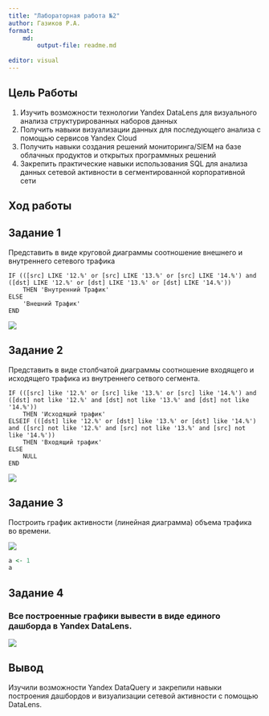 ---
title: "Лабораторная работа №2"
author: Газиков Р.А.
format:
    md:
        output-file: readme.md
    
editor: visual
---

## Цель Работы

1.  Изучить возможности технологии Yandex DataLens для визуального анализа структурированных наборов данных
2.  Получить навыки визуализации данных для последующего анализа с помощью сервисов Yandex Cloud
3.  Получить навыки создания решений мониторинга/SIEM на базе облачных продуктов и открытых программных решений
4.  Закрепить практические навыки использования SQL для анализа данных сетевой активности в сегментированной корпоративной сети

## Ход работы

## Задание 1

Представить в виде круговой диаграммы соотношение внешнего и внутреннего сетевого трафика

```         
IF (([src] LIKE '12.%' or [src] LIKE '13.%' or [src] LIKE '14.%') and ([dst] LIKE '12.%' or [dst] LIKE '13.%' or [dst] LIKE '14.%'))
    THEN 'Внутренний Трафик'
ELSE
    'Внешний Трафик'
END
```

<image src = "images\a.jpg">

## Задание 2

Представить в виде столбчатой диаграммы соотношение входящего и исходящего трафика из внутреннего сетвого сегмента.

```         
IF (([src] like '12.%' or [src] like '13.%' or [src] like '14.%') and ([dst] not like '12.%' and [dst] not like '13.%' and [dst] not like '14.%'))
    THEN 'Исходящий трафик'
ELSEIF (([dst] like '12.%' or [dst] like '13.%' or [dst] like '14.%') and ([src] not like '12.%' and [src] not like '13.%' and [src] not like '14.%'))
    THEN 'Входящий трафик'
ELSE
    NULL
END
```

<image src = "images\b1.jpg">

## Задание 3

Построить график активности (линейная диаграмма) объема трафика во времени.

<image src = "images\c.jpg">

```{r}
a <- 1
a
```

## Задание 4

### Все построенные графики вывести в виде единого дашборда в Yandex DataLens.
<image src = "images\d.jpg">

## Вывод

Изучили возможности Yandex DataQuery и закрепили навыки построения дашбордов и визуализации сетевой активности с помощью DataLens.
